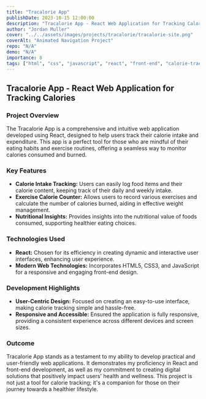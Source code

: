 ```yaml
---
title: "Tracalorie App"
publishDate: 2023-10-15 12:00:00
description: "Tracalorie App - React Web Application for Tracking Calories Consumed & Lost from Food & Exercise"
author: "Jordan Muller"
cover: "../../assets/images/projects/tracalorie/tracalorie-site.png"
coverAlt: "Animated Navigation Project"
repo: "N/A"
demo: "N/A"
importance: 8
tags: ["html", "css", "javascript", "react", "front-end", "calorie-tracker"]
---
```


## Tracalorie App - React Web Application for Tracking Calories

### Project Overview

The Tracalorie App is a comprehensive and intuitive web application developed using React, designed to help users track their calorie intake and expenditure. This app is a perfect tool for those who are mindful of their eating habits and exercise routines, offering a seamless way to monitor calories consumed and burned.

### Key Features

- **Calorie Intake Tracking:** Users can easily log food items and their calorie content, keeping track of their daily and weekly intake.
- **Exercise Calorie Counter:** Allows users to record various exercises and calculate the number of calories burned, aiding in effective weight management.
- **Nutritional Insights:** Provides insights into the nutritional value of foods consumed, supporting healthier eating choices.

### Technologies Used

- **React:** Chosen for its efficiency in creating dynamic and interactive user interfaces, enhancing user experience.
- **Modern Web Technologies:** Incorporates HTML5, CSS3, and JavaScript for a responsive and engaging front-end design.

### Development Highlights

- **User-Centric Design:** Focused on creating an easy-to-use interface, making calorie tracking simple and hassle-free.
- **Responsive and Accessible:** Ensured the application is fully responsive, providing a consistent experience across different devices and screen sizes.

### Outcome

Tracalorie App stands as a testament to my ability to develop practical and user-friendly web applications. It demonstrates my proficiency in React and front-end development, as well as my commitment to creating digital solutions that positively impact users' health and wellness. This project is not just a tool for calorie tracking; it's a companion for those on their journey towards a healthier lifestyle.
